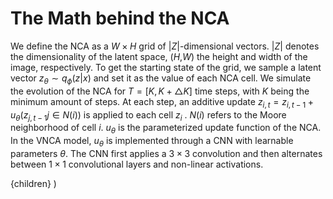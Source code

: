 
# The Math behind the NCA

We define the NCA as a $W \times H$ grid of $|Z|$-dimensional vectors. $|Z|$ denotes the dimensionality of the latent space,
($H$,$W$) the height and width of the image, respectively. To get the starting state of the grid, we sample a
latent vector $z_\theta \sim q_\phi(z|x)$ and set it as the value of each NCA cell. We simulate the evolution of the NCA for
$T = [K,K +\triangle K]$ time steps, with $K$ being the minimum amount of steps. At each step, an additive update
$z_{i,t} = z_{i,t-1} +u_\theta({z_{j,t-1}}j\in N(i))$ is applied to each cell $z_i$
. $N(i)$ refers to the Moore neighborhood of cell $i$. $u_\theta$
is the parameterized update function of the NCA. In the VNCA model, $u_\theta$ is implemented through a CNN
with learnable parameters $\theta$. The CNN first applies a $3\times 3$ convolution and then alternates between $1\times 1$
convolutional layers and non-linear activations. 



  <LayoutPostWrapper pageIdx={2} title="Neural Cellular Automata" date="2022-08-13">
    {children}
  </LayoutPostWrapper>
)